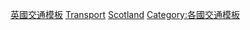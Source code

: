 [[Category:英國交通模板|]]
[[Category:蘇格蘭模板|Transport]]
[[Category:歐洲交通模板|Scotland]]
[[Category:各國交通模板|Category:各國交通模板]]